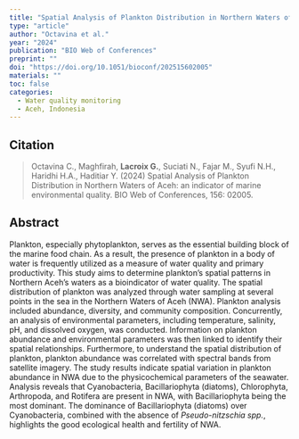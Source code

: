 ```yaml
---
title: "Spatial Analysis of Plankton Distribution in Northern Waters of Aceh: an indicator of marine environmental quality"
type: "article"
author: "Octavina et al."
year: "2024"
publication: "BIO Web of Conferences"
preprint: ""
doi: "https://doi.org/10.1051/bioconf/202515602005"
materials: ""
toc: false
categories:
  - Water quality monitoring
  - Aceh, Indonesia
---
```


## Citation

> Octavina C., Maghfirah, **Lacroix G.**, Suciati N., Fajar M., Syufi N.H., Haridhi H.A., Haditiar Y. (2024) Spatial Analysis of Plankton Distribution in Northern Waters of Aceh: an indicator of marine environmental quality. BIO Web of Conferences, 156: 02005.

## Abstract

Plankton, especially phytoplankton, serves as the essential building block of the marine food chain. As a result, the presence of plankton in a body of water is frequently utilized as a measure of water quality and primary productivity. This study aims to determine plankton's spatial patterns in Northern Aceh's waters as a bioindicator of water quality. The spatial distribution of plankton was analyzed through water sampling at several points in the sea in the Northern Waters of Aceh (NWA). Plankton analysis included abundance, diversity, and community composition. Concurrently, an analysis of environmental parameters, including temperature, salinity, pH, and dissolved oxygen, was conducted. Information on plankton abundance and environmental parameters was then linked to identify their spatial relationships. Furthermore, to understand the spatial distribution of plankton, plankton abundance was correlated with spectral bands from satellite imagery. The study results indicate spatial variation in plankton abundance in NWA due to the physicochemical parameters of the seawater. Analysis reveals that Cyanobacteria, Bacillariophyta (diatoms), Chlorophyta, Arthropoda, and Rotifera are present in NWA, with Bacillariophyta being the most dominant. The dominance of Bacillariophyta (diatoms) over Cyanobacteria, combined with the absence of *Pseudo-nitzschia spp.*, highlights the good ecological health and fertility of NWA.
